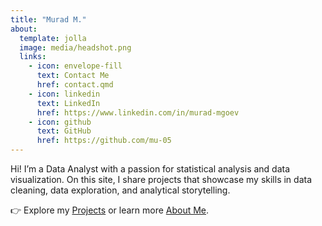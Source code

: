 ```yaml
---
title: "Murad M."
about: 
  template: jolla
  image: media/headshot.png
  links: 
    - icon: envelope-fill
      text: Contact Me
      href: contact.qmd
    - icon: linkedin
      text: LinkedIn
      href: https://www.linkedin.com/in/murad-mgoev
    - icon: github
      text: GitHub
      href: https://github.com/mu-05
---
```


Hi! I’m a Data Analyst with a passion for statistical analysis and data visualization. On this site, I share projects that showcase my skills in data cleaning, data exploration, and analytical storytelling.

👉 Explore my [Projects](posts.qmd) or learn more [About Me](about.qmd).